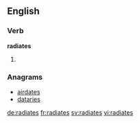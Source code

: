 ==English==

===Verb===
'''radiates'''

# {{third-person singular of|radiate}}

===Anagrams===
* [[airdates#English|airdates]]
* [[dataries#English|dataries]]

[[de:radiates]]
[[fr:radiates]]
[[sv:radiates]]
[[vi:radiates]]